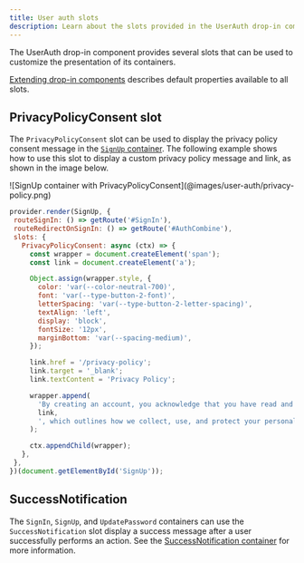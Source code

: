 ```yaml
---
title: User auth slots
description: Learn about the slots provided in the UserAuth drop-in component.
---
```



The UserAuth drop-in component provides several slots that can be used to customize the presentation of its containers.

[Extending drop-in components](/dropins/all/extending/) describes default properties available to all slots.

## PrivacyPolicyConsent slot

The `PrivacyPolicyConsent` slot can be used to display the privacy policy consent message in the [`SignUp` container](/dropins/user-auth/containers/sign-up/). The following example shows how to use this slot to display a custom privacy policy message and link, as shown in the image below.

<Diagram caption="SignUp container with PrivacyPolicyConsent">
  ![SignUp container with PrivacyPolicyConsent](@images/user-auth/privacy-policy.png)
</Diagram>

```js
provider.render(SignUp, {
 routeSignIn: () => getRoute('#SignIn'),
 routeRedirectOnSignIn: () => getRoute('#AuthCombine'),
 slots: {
   PrivacyPolicyConsent: async (ctx) => {
     const wrapper = document.createElement('span');
     const link = document.createElement('a');

     Object.assign(wrapper.style, {
       color: 'var(--color-neutral-700)',
       font: 'var(--type-button-2-font)',
       letterSpacing: 'var(--type-button-2-letter-spacing)',
       textAlign: 'left',
       display: 'block',
       fontSize: '12px',
       marginBottom: 'var(--spacing-medium)',
     });

     link.href = '/privacy-policy';
     link.target = '_blank';
     link.textContent = 'Privacy Policy';

     wrapper.append(
       'By creating an account, you acknowledge that you have read and agree to our ',
       link,
       ', which outlines how we collect, use, and protect your personal data.'
     );

     ctx.appendChild(wrapper);
   },
 },
})(document.getElementById('SignUp'));
```

## SuccessNotification

The `SignIn`, `SignUp`, and `UpdatePassword` containers can use the `SuccessNotification` slot display a success message after a user successfully performs an action. See the [SuccessNotification container](/dropins/user-auth/containers/success-notification/) for more information.
